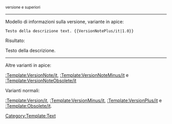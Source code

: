 <sup style="color:green;">versione {{{1}}} e superiori</sup><noinclude>

----

Modello di informazioni sulla versione, variante in apice:

 <nowiki>Testo della descrizione text. {{VersionNotePlus/it|1.0}}</nowiki>

Risultato:

Testo della descrizione. {{VersionNotePlus/it|1.0}}

----

Altre varianti in apice:

[[:Template:VersionNote/it]], [[:Template:VersionNoteMinus/it]] e [[:Template:VersionNoteObsolete/it]]

Varianti normali:

[[:Template:Version/it]], [[:Template:VersionMinus/it]], [[:Template:VersionPlus/it]] e [[:Template:Obsolete/it]].

[[Category:Template:Text]]
</noinclude>